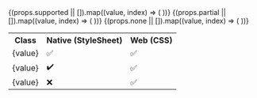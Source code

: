 
<table>
  <tbody>
    <tr>
      <th>Class</th>
      <th>Native (StyleSheet)</th>
      <th>Web (CSS)</th>
    </tr>
    {(props.supported || []).map((value, index) => (
      <tr key={`supported-${index}`}>
        <td>{value}</td>
        <td>✅</td>
        <td>✅</td>
      </tr>
    ))}
    {(props.partial || []).map((value, index) => (
      <tr key={`partial-${index}`}>
        <td>{value}</td>
        <td>✔️</td>
        <td>✅</td>
      </tr>
    ))}
    {(props.none || []).map((value, index) => (
      <tr key={`partial-${index}`}>
        <td>{value}</td>
        <td>❌</td>
        <td>✅</td>
      </tr>
    ))}
  </tbody>
</table>

<Legend />
